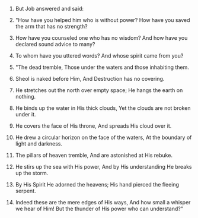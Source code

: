 
1. But Job answered and said:

2. "How have you helped him who is without power? How have you saved the arm that has no strength?

3. How have you counseled one who has no wisdom? And how have you declared sound advice to many?

4. To whom have you uttered words? And whose spirit came from you?

5. "The dead tremble, Those under the waters and those inhabiting them.

6. Sheol is naked before Him, And Destruction has no covering.

7. He stretches out the north over empty space; He hangs the earth on nothing.

8. He binds up the water in His thick clouds, Yet the clouds are not broken under it.

9. He covers the face of His throne, And spreads His cloud over it.

10. He drew a circular horizon on the face of the waters, At the boundary of light and darkness.

11. The pillars of heaven tremble, And are astonished at His rebuke.

12. He stirs up the sea with His power, And by His understanding He breaks up the storm.

13. By His Spirit He adorned the heavens; His hand pierced the fleeing serpent.

14. Indeed these are the mere edges of His ways, And how small a whisper we hear of Him! But the thunder of His power who can understand?"


